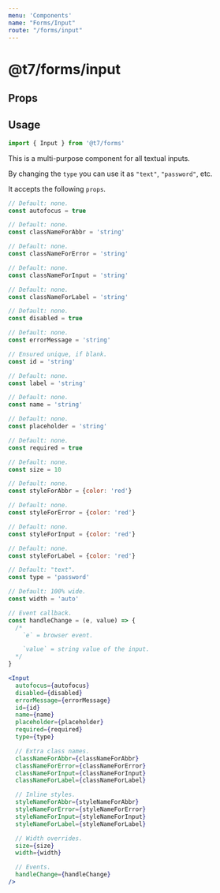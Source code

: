 ```yaml
---
menu: 'Components'
name: "Forms/Input"
route: "/forms/input"
---
```



# @t7/forms/input

## Props

<PropsTable of={Input} />

## Usage

```js
import { Input } from '@t7/forms'
```

This is a multi-purpose component for all textual inputs.

By changing the `type` you can use it as `"text"`, `"password"`, etc.

It accepts the following `props`.

```js
// Default: none.
const autofocus = true

// Default: none.
const classNameForAbbr = 'string'

// Default: none.
const classNameForError = 'string'

// Default: none.
const classNameForInput = 'string'

// Default: none.
const classNameForLabel = 'string'

// Default: none.
const disabled = true

// Default: none.
const errorMessage = 'string'

// Ensured unique, if blank.
const id = 'string'

// Default: none.
const label = 'string'

// Default: none.
const name = 'string'

// Default: none.
const placeholder = 'string'

// Default: none.
const required = true

// Default: none.
const size = 10

// Default: none.
const styleForAbbr = {color: 'red'}

// Default: none.
const styleForError = {color: 'red'}

// Default: none.
const styleForInput = {color: 'red'}

// Default: none.
const styleForLabel = {color: 'red'}

// Default: "text".
const type = 'password'

// Default: 100% wide.
const width = 'auto'

// Event callback.
const handleChange = (e, value) => {
  /*
    `e` = browser event.

    `value` = string value of the input.
  */
}
```

```jsx
<Input
  autofocus={autofocus}
  disabled={disabled}
  errorMessage={errorMessage}
  id={id}
  name={name}
  placeholder={placeholder}
  required={required}
  type={type}

  // Extra class names.
  classNameForAbbr={classNameForAbbr}
  classNameForError={classNameForError}
  classNameForInput={classNameForInput}
  classNameForLabel={classNameForLabel}

  // Inline styles.
  styleNameForAbbr={styleNameForAbbr}
  styleNameForError={styleNameForError}
  styleNameForInput={styleNameForInput}
  styleNameForLabel={styleNameForLabel}

  // Width overrides.
  size={size}
  width={width}

  // Events.
  handleChange={handleChange}
/>
```
